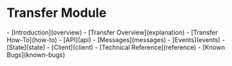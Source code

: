 # Transfer Module

<Accordion title="Overview" icon="eye" defaultOpen="true">
  - [Introduction](overview)
</Accordion>

<Accordion title="Explanation" icon="book">
  - [Transfer Overview](explanation)
</Accordion>

<Accordion title="How-To Guide" icon="graduation-cap">
  - [Transfer How-To](how-to)
</Accordion>

<Accordion title="Reference" icon="code">
  - [API](api)
  - [Messages](messages)
  - [Events](events)
  - [State](state)
  - [Client](client)
  - [Technical Reference](reference)
  - [Known Bugs](known-bugs)
</Accordion> 